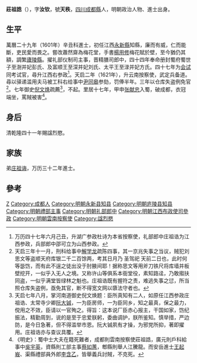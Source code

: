 '''莊祖誥'''（{{bd|？||1644年||}}），字'''汝钦'''，號'''天秩'''，[[四川|四川]][[成都縣|成都縣]]人，明朝政治人物、進士出身。

== 生平 ==
萬曆二十九年（1601年）辛丑科進士，初任江西[[永新縣|永新縣]]知縣，廉而有威，仁而能斷，吏民愛而畏之。嘗改蕭然齋為梅花堂，手書[[楊用修|楊用修]]梅花賦於壁，至今猶仍其額，調繁[[廬陵縣|廬陵縣]]。擢礼部仪制司主事，晋精膳司郎中，四十四年奉命册封蜀府蜀世子至澍并妃彭氏、及富顺王至深并妃刘氏、太平王至渌并妃方氏。四十七年为[[会试|会试]]同考试官，尋升江西右参政<ref>万历四十七年六月己丑，升湖广参政杜诗为本省按察使，礼部郎中庄祖诰为江西参政，兵部郎中邵可立为山西参政。</ref>。天启二年（1621年），升云南按察使，武定兵备道。尋以驿递滥用夫马被工科右给事中[[尹同皋|尹同皋]]参劾，罚俸半年。三年以仓库失盗例免官<ref>天启三年十一月，刑科给事中[[解学龙|解学龙]]疏陈四事，其一京兆失事之当议，贼犯刘思文等盗顺天府库银二千二百馀两，考其日月乃 圣驾祀 天前二日也，此时何等毖饬，而有此不逞之徒出没于肘腋间耶！据称思文等用斧刀铁尺将库墙并板壁挖开，一似乎入无人之境。又称许山等俱系本衙堂役，素知路迳，乃敢搊扶同盗，一似乎满堂皆绿林之魁也。庄祖诰既有握符之责，难逃失事之愆，所当照仓库失盗例，亟免其官，断不得宽文网以隳法守者也。</ref>。七年御史[[倪文焕|倪文焕]]疏薦<ref>天启七年八月，掌河南道御史倪文焕题：臣所真知有二人，如原任江西参政庄祖诰、太常寺少卿[[阮大铖|阮大铖]]，一为臣房师，一为臣同乡，知之最真，保之最力，傥用之不效，臣请以一官殉之。得旨：这本说厂臣赤心报主，干国如家，饬纪振法，精勤周到，说的是至于忠爱朕躬，委曲调护，朕所鉴知。慎举措，严边防，是今日急著，但不得滥举市恩。阮大铖夙有才操，为邪党所抑，著即擢用。庄祖诰亦与查议具覆。</ref>，不起。里居十七年，甲申[[张献忠|张献忠]]入蜀，破成都，衣冠端坐，罵賊被害<ref>《明史》：蜀中士大夫在籍死難者，成都則雲南按察使莊祖誥，廣元則戶科給事中[[吳宇英|吳宇英]]，資縣則工部主事[[蔡如蕙|蔡如蕙]]，郫縣則舉人江騰龍。而安岳進士[[王起峩|王起峩]]、渠縣禮部員外郎[[李含乙|李含乙]]，皆舉義兵討賊，不克死。</ref>。

== 身后 ==
清乾隆四十一年賜諡烈愍。

== 家族 ==
弟[[庄祖诲|庄祖诲]]，万历三十二年進士。

==參考==
{{reflist}}

{{萬曆二十九年辛丑科殿試金榜}}

{{Authority control}}

{{DEFAULTSORT:Zhuang庄}}
[[Category:庄姓|Z]]
[[Category:成都人|Category:成都人]]
[[Category:明朝永新县知县|Category:明朝永新县知县]]
[[Category:明朝庐陵县知县|Category:明朝庐陵县知县]]
[[Category:明朝禮部主事|Category:明朝禮部主事]]
[[Category:明朝礼部郎中|Category:明朝礼部郎中]]
[[Category:明朝江西布政使司參政|Category:明朝江西布政使司參政]]
[[Category:明朝雲南按察使|Category:明朝雲南按察使]]
[[Category:諡烈愍|Category:諡烈愍]]